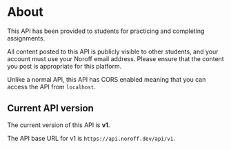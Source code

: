 # About

This API has been provided to students for practicing and completing assignments.

All content posted to this API is publicly visible to other students, and your account must use your Noroff email address. Please ensure that the content you post is appropriate for this platform.

Unlike a normal API, this API has CORS enabled meaning that you can access the API from `localhost`.

## Current API version

The current version of this API is **v1**.

The API base URL for v1 is `https://api.noroff.dev/api/v1`.
